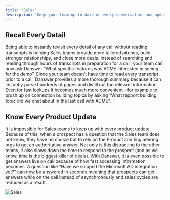 ```yaml
---
title: "Sales"
description: "Keep your team up to date on every conversation and update so they can close."
---
```


## Recall Every Detail

Being able to instantly revisit every detail of any call without reading transcripts is helping Sales teams provide more tailored pitches, build
stronger relationships, and close more deals. Instead of searching and reading through hours of transcripts in preparation for a call, your team can
now ask Danswer “What specific features was ACME interested in seeing for the demo”. Since your team doesn’t have time to read every transcript prior
to a call, Danswer provides a more thorough summary because it can instantly parse hundreds of pages and distill out the relevant information. Even
for fast lookups it becomes much more convenient - for example to brush up on connection building topics by asking “What rapport building topic did
we chat about in the last call with ACME”.


## Know Every Product Update

It is impossible for Sales teams to keep up with every product update. Because of this, when a prospect has a question that the Sales team does not
know, they have no choice but to rely on the Product and Engineering orgs to get an authoritative answer. Not only is this distracting to the other
teams, it also slows down the time to respond to the prospect (and as we know, time is the biggest killer of deals). With Danswer, it is even
possible to get answers live on call because of how fast accessing information becomes. A question like “Have we shipped the Microsoft AD integration
yet?” can now be answered in seconds meaning that prospects can get answers while on the call instead of asynchronously and sales cycles are reduced
as a result.

![Sales](/images/more/use_cases/Sales.png)
